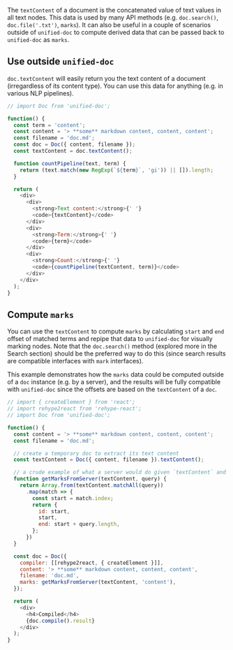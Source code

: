 
The `textContent` of a document is the concatenated value of text values in all text nodes.  This data is used by many API methods (e.g. `doc.search()`, `doc.file('.txt')`, `marks`).  It can also be useful in a couple of scenarios outside of `unified-doc` to compute derived data that can be passed back to `unified-doc` as `marks`.

## Use outside `unified-doc`

`doc.textContent` will easily return you the text content of a document (irregardless of its content type).  You can use this data for anything (e.g. in various NLP pipelines).

```js live=true
// import Doc from 'unified-doc';

function() {
  const term = 'content';
  const content = '> **some** markdown content, content, content';
  const filename = 'doc.md';
  const doc = Doc({ content, filename });
  const textContent = doc.textContent();

  function countPipeline(text, term) {
    return (text.match(new RegExp(`${term}`, 'gi')) || []).length;
  }

  return (
    <div>
      <div>
        <strong>Text content:</strong>{' '}
        <code>{textContent}</code>
      </div>
      <div>
        <strong>Term:</strong>{' '}
        <code>{term}</code>
      </div>
      <div>
        <strong>Count:</strong>{' '}
        <code>{countPipeline(textContent, term)}</code>
      </div>
    </div>
  );
}
```

## Compute `marks`

You can use the `textContent` to compute `marks` by calculating `start` and `end` offset of matched terms and repipe that data to `unified-doc` for visually marking nodes.  Note that the `doc.search()` method (explored more in the <Link to="/recipes/search">Search</Link> section) should be the preferred way to do this (since search results are compatible interfaces with `mark` interfaces).

This example demonstrates how the `marks` data could be computed outside of a `doc` instance (e.g. by a server), and the results will be fully compatible with `unified-doc` since the offsets are  based on the `textContent` of a `doc`.

```js live=true
// import { createElement } from 'react';
// import rehype2react from 'rehype-react';
// import Doc from 'unified-doc';

function() {
  const content = '> **some** markdown content, content, content';
  const filename = 'doc.md';

  // create a temporary doc to extract its text content
  const textContent = Doc({ content, filename }).textContent();

  // a crude example of what a server would do given `textContent` and a `query string`.  Perhaps the server would deconstruct a more complex query string, fetch some relating data from parsed IDs, check against caches and data stores and finally decide how to return marks.
  function getMarksFromServer(textContent, query) {
    return Array.from(textContent.matchAll(query))
      .map(match => {
        const start = match.index;
        return {
          id: start,
          start,
          end: start + query.length,
        };
      })
  }

  const doc = Doc({
    compiler: [[rehype2react, { createElement }]],
    content: '> **some** markdown content, content, content',
    filename: 'doc.md',
    marks: getMarksFromServer(textContent, 'content'),
  });

  return (
    <div>
      <h4>Compiled</h4>
      {doc.compile().result}
    </div>
  );
}
```
